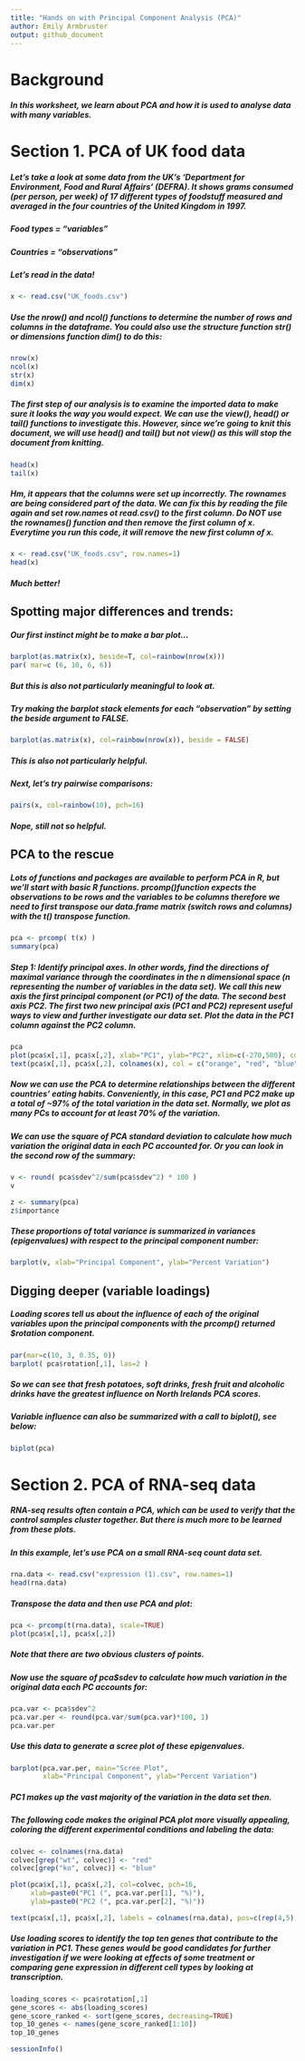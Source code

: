 ```yaml
---
title: "Hands on with Principal Component Analysis (PCA)"
author: Emily Armbruster
output: github_document
---
```


# Background
##### In this worksheet, we learn about PCA and how it is used to analyse data with many variables.

# Section 1. PCA of UK food data
##### Let's take a look at some data from the UK’s ‘Department for Environment, Food and Rural Affairs’ (DEFRA). It shows grams consumed (per person, per week) of 17 different types of foodstuff measured and averaged in the four countries of the United Kingdom in 1997.

##### Food types = "variables"
##### Countries = "observations"

##### Let's read in the data!
```r
x <- read.csv("UK_foods.csv")
```
##### Use the nrow() and ncol() functions to determine the number of rows and columns in the dataframe. You could also use the structure function str() or dimensions function dim() to do this:
```r
nrow(x)
ncol(x)
str(x)
dim(x)
```
##### The first step of our analysis is to examine the imported data to make sure it looks the way you would expect. We can use the view(), head() or tail() functions to investigate this. However, since we're going to knit this document, we will use head() and tail() but not view() as this will stop the document from knitting.

```r
head(x)
tail(x)
```
##### Hm, it appears that the columns were set up incorrectly. The rownames are being considered part of the data. We can fix this by reading the file again and set row.names ot read.csv() to the first column. Do NOT use the rownames() function and then remove the first column of x. Everytime you run this code, it will remove the new first column of x.

```r
x <- read.csv("UK_foods.csv", row.names=1)
head(x)
```
##### Much better!

## Spotting major differences and trends:
##### Our first instinct might be to make a bar plot...
```r
barplot(as.matrix(x), beside=T, col=rainbow(nrow(x)))
par( mar=c (6, 10, 6, 6))
```

##### But this is also not particularly meaningful to look at.

##### Try making the barplot stack elements for each "observation" by setting the beside argument to FALSE.

```r
barplot(as.matrix(x), col=rainbow(nrow(x)), beside = FALSE)
```
##### This is also not particularly helpful.

##### Next, let's try pairwise comparisons:

```r
pairs(x, col=rainbow(10), pch=16)
```

##### Nope, still not so helpful.

## PCA to the rescue
##### Lots of functions and packages are available to perform PCA in R, but we'll start with basic R functions. prcomp()function expects the observations to be rows and the variables to be columns therefore we need to first transpose our data.frame matrix (switch rows and columns) with the t() transpose function.

```r
pca <- prcomp( t(x) )
summary(pca)
```

##### Step 1: Identify principal axes. In other words, find the directions of maximal variance through the coordinates in the n dimensional space (n representing the number of variables in the data set). We call this new axis the first principal component (or PC1) of the data. The second best axis PC2. The first two new principal axis (PC1 and PC2) represent useful ways to view and further investigate our data set. Plot the data in the PC1 column against the PC2 column.

```r
pca
plot(pca$x[,1], pca$x[,2], xlab="PC1", ylab="PC2", xlim=c(-270,500), col = c("white"))
text(pca$x[,1], pca$x[,2], colnames(x), col = c("orange", "red", "blue", "green"))
```

##### Now we can use the PCA to determine relationships between the different countries' eating habits. Conveniently, in this case, PC1 and PC2 make up a total of ~97% of the total variation in the data set. Normally, we plot as many PCs to account for at least 70% of the variation.

##### We can use the square of PCA standard deviation to calculate how much variation the original data in each PC accounted for. Or you can look in the second row of the summary:

```r
v <- round( pca$sdev^2/sum(pca$sdev^2) * 100 )
v
```
```r
z <- summary(pca)
z$importance
```

##### These proportions of total variance is summarized in variances (epigenvalues) with respect to the principal component number:

```r
barplot(v, xlab="Principal Component", ylab="Percent Variation")
```

## Digging deeper (variable loadings)

##### Loading scores tell us about the influence of each of the original variables upon the principal components with the prcomp() returned $rotation component. 

```r
par(mar=c(10, 3, 0.35, 0))
barplot( pca$rotation[,1], las=2 )
```
##### So we can see that fresh potatoes, soft drinks, fresh fruit and alcoholic drinks have the greatest influence on North Irelands PCA scores.

##### Variable influence can also be summarized with a call to biplot(), see below:
```r
biplot(pca)
```

# Section 2. PCA of RNA-seq data
##### RNA-seq results often contain a PCA, which can be used to verify that the control samples cluster together. But there is much more to be learned from these plots. 

##### In this example, let's use PCA on a small RNA-seq count data set.

```r
rna.data <- read.csv("expression (1).csv", row.names=1)
head(rna.data)
```

##### Transpose the data and then use PCA and plot:
```r
pca <- prcomp(t(rna.data), scale=TRUE)
plot(pca$x[,1], pca$x[,2])
```

##### Note that there are two obvious clusters of points.

##### Now  use the square of pca$sdev to calculate how much variation in the original data each PC accounts for:

```r
pca.var <- pca$sdev^2
pca.var.per <- round(pca.var/sum(pca.var)*100, 1)
pca.var.per
```

##### Use this data to generate a scree plot of these epigenvalues.

```r
barplot(pca.var.per, main="Scree Plot", 
        xlab="Principal Component", ylab="Percent Variation")
```
##### PC1 makes up the vast majority of the variation in the data set then.

##### The following code makes the original PCA plot more visually appealing, coloring the different experimental conditions and labeling the data:

```r
colvec <- colnames(rna.data)
colvec[grep("wt", colvec)] <- "red"
colvec[grep("ko", colvec)] <- "blue"

plot(pca$x[,1], pca$x[,2], col=colvec, pch=16,
     xlab=paste0("PC1 (", pca.var.per[1], "%)"),
     ylab=paste0("PC2 (", pca.var.per[2], "%)"))

text(pca$x[,1], pca$x[,2], labels = colnames(rna.data), pos=c(rep(4,5), rep(2,5)))
```

##### Use loading scores to identify the top ten genes that contribute to the variation in PC1. These genes would be good candidates for further investigation if we were looking at effects of some treatment or comparing gene expression in different cell types by looking at transcription.

```r
loading_scores <- pca$rotation[,1]
gene_scores <- abs(loading_scores) 
gene_score_ranked <- sort(gene_scores, decreasing=TRUE)
top_10_genes <- names(gene_score_ranked[1:10])
top_10_genes 
```

```r
sessionInfo()
```

